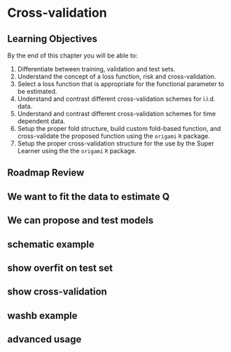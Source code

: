# Cross-validation {#origami}

## Learning Objectives

By the end of this chapter you will be able to:

1. Differentiate between training, validation and test sets.
2. Understand the concept of a loss function, risk and cross-validation.
3. Select a loss function that is appropriate for the functional parameter to be
   estimated.
4. Understand and contrast different cross-validation schemes for i.i.d. data.
5. Understand and contrast different cross-validation schemes for time dependent
   data.
6. Setup the proper fold structure, build custom fold-based function, and
   cross-validate the proposed function using the `origami` `R` package.
7. Setup the proper cross-validation structure for the use by the Super Learner
   using the the `origami` `R` package.

## Roadmap Review
## We want to fit the data to estimate Q
## We can propose and test models
## schematic example
## show overfit on test set
## show cross-validation
## washb example
## advanced usage